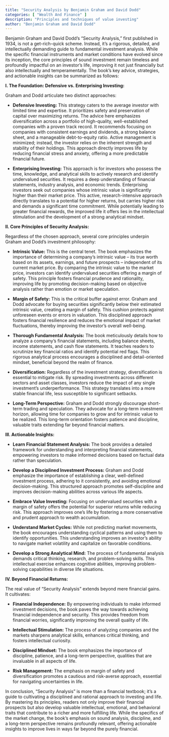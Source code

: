 ```yaml
---
title: "Security Analysis by Benjamin Graham and David Dodd"
categories: [ "Wealth And Finance" ]
description: "Principles and techniques of value investing"
author: "Benjamin Graham and David Dodd"
---
```

Benjamin Graham and David Dodd's "Security Analysis," first published in 1934, is not a get-rich-quick scheme. Instead, it's a rigorous, detailed, and intellectually demanding guide to fundamental investment analysis. While the specific financial instruments and market conditions have evolved since its inception, the core principles of sound investment remain timeless and profoundly impactful on an investor's life, improving it not just financially but also intellectually and temperamentally.  The book's key advice, strategies, and actionable insights can be summarized as follows:

**I. The Foundation: Defensive vs. Enterprising Investing:**

Graham and Dodd articulate two distinct approaches:

* **Defensive Investing:**  This strategy caters to the average investor with limited time and expertise. It prioritizes safety and preservation of capital over maximizing returns.  The advice here emphasizes diversification across a portfolio of high-quality, well-established companies with a proven track record.  It recommends focusing on companies with consistent earnings and dividends, a strong balance sheet, and a manageable debt-to-equity ratio.  Active management is minimized; instead, the investor relies on the inherent strength and stability of their holdings.  This approach directly improves life by reducing financial stress and anxiety, offering a more predictable financial future.

* **Enterprising Investing:** This approach is for investors who possess the time, knowledge, and analytical skills to actively research and identify undervalued securities.  It requires a deep understanding of financial statements, industry analysis, and economic trends. Enterprising investors seek out companies whose intrinsic value is significantly higher than their market price. This active, research-intensive approach directly translates to a potential for higher returns, but carries higher risk and demands a significant time commitment. While potentially leading to greater financial rewards, the improved life it offers lies in the intellectual stimulation and the development of a strong analytical mindset.

**II.  Core Principles of Security Analysis:**

Regardless of the chosen approach, several core principles underpin Graham and Dodd's investment philosophy:

* **Intrinsic Value:**  This is the central tenet.  The book emphasizes the importance of determining a company's intrinsic value – its true worth based on its assets, earnings, and future prospects – independent of its current market price.  By comparing the intrinsic value to the market price, investors can identify undervalued securities offering a margin of safety.  This principle fosters financial prudence and rationality, improving life by promoting decision-making based on objective analysis rather than emotion or market speculation.

* **Margin of Safety:** This is the critical buffer against error.  Graham and Dodd advocate for buying securities significantly below their estimated intrinsic value, creating a margin of safety. This cushion protects against unforeseen events or errors in valuation.  This disciplined approach fosters financial resilience and reduces the emotional impact of market fluctuations, thereby improving the investor's overall well-being.

* **Thorough Fundamental Analysis:**  The book meticulously details how to analyze a company's financial statements, including balance sheets, income statements, and cash flow statements.  It teaches readers to scrutinize key financial ratios and identify potential red flags. This rigorous analytical process encourages a disciplined and detail-oriented mindset, beneficial beyond the realm of finance.

* **Diversification:**  Regardless of the investment strategy, diversification is essential to mitigate risk.  By spreading investments across different sectors and asset classes, investors reduce the impact of any single investment's underperformance. This strategy translates into a more stable financial life, less susceptible to significant setbacks.

* **Long-Term Perspective:** Graham and Dodd strongly discourage short-term trading and speculation. They advocate for a long-term investment horizon, allowing time for companies to grow and for intrinsic value to be realized. This long-term orientation fosters patience and discipline, valuable traits extending far beyond financial matters.


**III. Actionable Insights:**

* **Learn Financial Statement Analysis:**  The book provides a detailed framework for understanding and interpreting financial statements, empowering investors to make informed decisions based on factual data rather than speculation.

* **Develop a Disciplined Investment Process:**  Graham and Dodd emphasize the importance of establishing a clear, well-defined investment process, adhering to it consistently, and avoiding emotional decision-making.  This structured approach promotes self-discipline and improves decision-making abilities across various life aspects.

* **Embrace Value Investing:**  Focusing on undervalued securities with a margin of safety offers the potential for superior returns while reducing risk.  This approach improves one's life by fostering a more conservative and prudent approach to wealth accumulation.

* **Understand Market Cycles:**  While not predicting market movements, the book encourages understanding cyclical patterns and using them to identify opportunities. This understanding improves an investor’s ability to navigate market volatility and capitalize on favorable conditions.

* **Develop a Strong Analytical Mind:**  The process of fundamental analysis demands critical thinking, research, and problem-solving skills.  This intellectual exercise enhances cognitive abilities, improving problem-solving capabilities in diverse life situations.


**IV. Beyond Financial Returns:**

The real value of "Security Analysis" extends beyond mere financial gains.  It cultivates:

* **Financial Independence:** By empowering individuals to make informed investment decisions, the book paves the way towards achieving financial independence and security.  This provides freedom from financial worries, significantly improving the overall quality of life.

* **Intellectual Stimulation:** The process of analyzing companies and the markets sharpens analytical skills, enhances critical thinking, and fosters intellectual curiosity.

* **Disciplined Mindset:**  The book emphasizes the importance of discipline, patience, and a long-term perspective, qualities that are invaluable in all aspects of life.

* **Risk Management:**  The emphasis on margin of safety and diversification promotes a cautious and risk-averse approach, essential for navigating uncertainties in life.


In conclusion, "Security Analysis" is more than a financial textbook; it's a guide to cultivating a disciplined and rational approach to investing and life.  By mastering its principles, readers not only improve their financial prospects but also develop valuable intellectual, emotional, and behavioral traits that contribute to a richer and more fulfilling life. While the specifics of the market change, the book's emphasis on sound analysis, discipline, and a long-term perspective remains profoundly relevant, offering actionable insights to improve lives in ways far beyond the purely financial.

